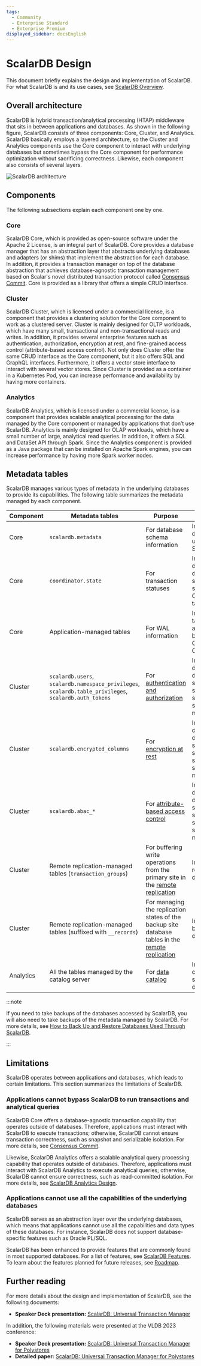 ```yaml
---
tags:
  - Community
  - Enterprise Standard
  - Enterprise Premium
displayed_sidebar: docsEnglish
---
```


# ScalarDB Design

This document briefly explains the design and implementation of ScalarDB. For what ScalarDB is and its use cases, see [ScalarDB Overview](./overview.mdx).

## Overall architecture

ScalarDB is hybrid transaction/analytical processing (HTAP) middleware that sits in between applications and databases. As shown in the following figure, ScalarDB consists of three components: Core, Cluster, and Analytics. ScalarDB basically employs a layered architecture, so the Cluster and Analytics components use the Core component to interact with underlying databases but sometimes bypass the Core component for performance optimization without sacrificing correctness. Likewise, each component also consists of several layers. 

![ScalarDB architecture](images/scalardb-architecture.png)

## Components

The following subsections explain each component one by one.

### Core

ScalarDB Core, which is provided as open-source software under the Apache 2 License, is an integral part of ScalarDB. Core provides a database manager that has an abstraction layer that abstracts underlying databases and adapters (or shims) that implement the abstraction for each database. In addition, it provides a transaction manager on top of the database abstraction that achieves database-agnostic transaction management based on Scalar's novel distributed transaction protocol called [Consensus Commit](./consensus-commit.mdx). Core is provided as a library that offers a simple CRUD interface.

### Cluster

ScalarDB Cluster, which is licensed under a commercial license, is a component that provides a clustering solution for the Core component to work as a clustered server. Cluster is mainly designed for OLTP workloads, which have many small, transactional and non-transactional reads and writes. In addition, it provides several enterprise features such as authentication, authorization, encryption at rest, and fine-grained access control (attribute-based access control). Not only does Cluster offer the same CRUD interface as the Core component, but it also offers SQL and GraphQL interfaces. Furthermore, it offers a vector store interface to interact with several vector stores. Since Cluster is provided as a container in a Kubernetes Pod, you can increase performance and availability by having more containers.

### Analytics

ScalarDB Analytics, which is licensed under a commercial license, is a component that provides scalable analytical processing for the data managed by the Core component or managed by applications that don’t use ScalarDB. Analytics is mainly designed for OLAP workloads, which have a small number of large, analytical read queries. In addition, it offers a SQL and DataSet API through Spark. Since the Analytics component is provided as a Java package that can be installed on Apache Spark engines, you can increase performance by having more Spark worker nodes.

## Metadata tables

ScalarDB manages various types of metadata in the underlying databases to provide its capabilities. The following table summarizes the metadata managed by each component.

| Component | Metadata tables                                                                                        | Purpose                                                                               | Location                                                                    |
| --------- | ------------------------------------------------------------------------------------------------------ | ------------------------------------------------------------------------------------- | --------------------------------------------------------------------------- |
| Core      | `scalardb.metadata`                                                                                    | For database schema information                                                       | In all the databases under ScalarDB                                         |
| Core      | `coordinator.state`                                                                                    | For transaction statuses                                                              | In one designated database specified to store the Coordinator table         |
| Core      | Application-managed tables                                                                             | For WAL information                                                                   | In all the tables accessed by Consensus Commit                              |
| Cluster   | `scalardb.users`, `scalardb.namespace_privileges`, `scalardb.table_privileges`, `scalardb.auth_tokens` | For [authentication and authorization](./scalardb-cluster/scalardb-auth-with-sql.mdx) | In one designated database specified to store the scalardb system namespace |
| Cluster   | `scalardb.encrypted_columns`                                                                           | For [encryption at rest](./scalardb-cluster/encrypt-data-at-rest.mdx)                 | In one designated database specified to store the scalardb system namespace |
| Cluster   | `scalardb.abac_*`                                                                                      | For [attribute-based access control](./scalardb-cluster/authorize-with-abac.mdx)      | In one designated database specified to store the scalardb system namespace |
| Cluster   | Remote replication-managed tables (`transaction_groups`)                                               | For buffering write operations from the primary site in the [remote replication](./scalardb-cluster/remote-replication.mdx)                      | In the replication database                                                 |
| Cluster   | Remote replication-managed tables (suffixed with `__records`)                                          | For managing the replication states of the backup site database tables in the [remote replication](./scalardb-cluster/remote-replication.mdx)    | In the backup site database                                                 |
| Analytics | All the tables managed by the catalog server                                                           | For [data catalog](./scalardb-analytics/design.mdx#universal-data-catalog)            | In the catalog server database                                              |

:::note

If you need to take backups of the databases accessed by ScalarDB, you will also need to take backups of the metadata managed by ScalarDB. For more details, see [How to Back Up and Restore Databases Used Through ScalarDB](./backup-restore.mdx).

:::

## Limitations

ScalarDB operates between applications and databases, which leads to certain limitations. This section summarizes the limitations of ScalarDB.

### Applications cannot bypass ScalarDB to run transactions and analytical queries

ScalarDB Core offers a database-agnostic transaction capability that operates outside of databases. Therefore, applications must interact with ScalarDB to execute transactions; otherwise, ScalarDB cannot ensure transaction correctness, such as snapshot and serializable isolation. For more details, see [Consensus Commit](./consensus-commit.mdx).

Likewise, ScalarDB Analytics offers a scalable analytical query processing capability that operates outside of databases. Therefore, applications must interact with ScalarDB Analytics to execute analytical queries; otherwise, ScalarDB cannot ensure correctness, such as read-committed isolation. For more details, see [ScalarDB Analytics Design](./scalardb-analytics/design.mdx).

### Applications cannot use all the capabilities of the underlying databases

ScalarDB serves as an abstraction layer over the underlying databases, which means that applications cannot use all the capabilities and data types of these databases. For instance, ScalarDB does not support database-specific features such as Oracle PL/SQL.

ScalarDB has been enhanced to provide features that are commonly found in most supported databases. For a list of features, see [ScalarDB Features](./features.mdx). To learn about the features planned for future releases, see [Roadmap](./roadmap.mdx).

## Further reading

For more details about the design and implementation of ScalarDB, see the following documents:

- **Speaker Deck presentation:** [ScalarDB: Universal Transaction Manager](https://speakerdeck.com/scalar/scalar-db-universal-transaction-manager)

In addition, the following materials were presented at the VLDB 2023 conference:

- **Speaker Deck presentation:** [ScalarDB: Universal Transaction Manager for Polystores](https://speakerdeck.com/scalar/scalardb-universal-transaction-manager-for-polystores-vldb23)
- **Detailed paper:** [ScalarDB: Universal Transaction Manager for Polystores](https://www.vldb.org/pvldb/vol16/p3768-yamada.pdf)

